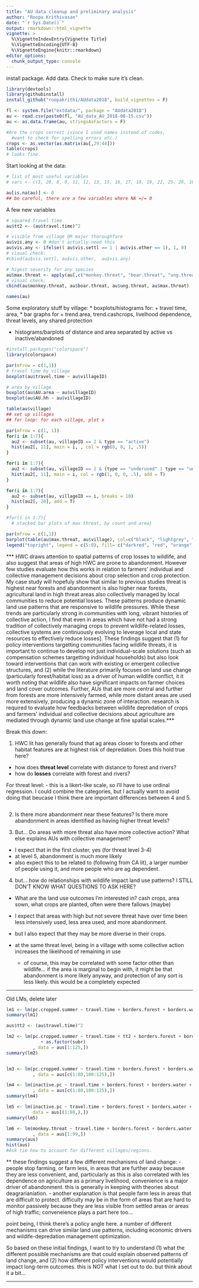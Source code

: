```yaml
---
title: "AU data cleanup and preliminary analysis"
author: "Roopa Krithivasan"
date: "`r Sys.Date()`"
output: rmarkdown::html_vignette
vignette: >
  %\VignetteIndexEntry{Vignette Title}
  %\VignetteEncoding{UTF-8}
  %\VignetteEngine{knitr::rmarkdown}
editor_options: 
  chunk_output_type: console
---
```


install package. Add data. Check to make sure it's clean.
```r
library(devtools)
library(githubinstall)
install_github("roopakrithi/AUdata2018", build_vignettes = F)

fl <- system.file("extdata/", package = "AUdata2018") 
au <- read.csv(paste0(fl, "AU_data_AU_2018-08-15.csv"))
au <- as.data.frame(au, stringsAsFactors = F)

#Are the crops correct (since I used names instead of codes, 
  #want to check for spelling errors etc.)
crops <- as.vector(as.matrix(au[,29:44]))
table(crops)
# looks fine.

```

Start looking at the data:

```r

# list of most useful variables
# vars <- c(1, 20, 8, 9, 11, 12, 13, 15, 16, 17, 18, 19, 22, 25, 26, 18, 68, 91)

au[is.na(au)] <- 0
## be careful, there are a few variables where NA =/= 0

```


A few new variables
```r
# squared travel time
au$tt2 <- (au$travel.time)^2

# visible from village OR major thoroughfare 
au$vis.any <- 0 #don't actually need this
au$vis.any <- ifelse(( au$vis.settl == 1 | au$vis.other == 1), 1, 0)
# visual check:
#cbind(au$vis.settl, au$vis.other,  au$vis.any)

# higest severity for any species
au$max.threat <- apply(au[,c("monkey.threat", "boar.threat", "ung.threat", "other.threat" )], 1, max)
# visual check:
cbind(au$monkey.threat, au$boar.threat, au$ung.threat, au$max.threat)

names(au)
```

Some exploratory stuff by village:
* boxplots/histograms for:
    + travel time, area, 
* bar graphs for
    + trend.area, trend.cashcrops, livelhood dependence, threat levels, any shared protection
    
* histograms/barplots of distance and area separated by active vs inactive/abandoned

```r

#install.packages("colorspace")
library(colorspace)

par(mfrow = c(1,1))
# travel time by village
boxplot(au$travel.time ~ au$villageID)

# area by village
boxplot(au$AU.area ~ au$villageID)
boxplot(au$AU.hh ~ au$villageID)

table(au$village)
## set up villages
## for loop: for each village, plot x

par(mfrow = c(1, 1))
for(i in 1:7){
  au2 <- subset(au, villageID == 2 & type == "active")
  hist(au2[, 11], main = i, , col = rgb(0, 0, 1, .5))
}

for(i in 1:7){
  au2 <- subset(au, villageID == 2 & (type == "underused" | type == "unused" ))
  hist(au2[, 11], main = i, col = rgb(1, 0, 0, .5), add = T)
}

for(i in 1:7){
  au2 <- subset(au, villageID == i, breaks = 10)
  hist(au2[, 20], add = T)
}

#for(i in 1:7){
  # stacked bar plots of max threat, by count and area}

par(mfrow = c(1,1))
barplot(table(au$max.threat, au$village), col=c("black", "lightgrey", "yellow", "orange", "red", "darkred") , border="white", space=0.04, font.axis=2, xlab="village")
legend("topright", legend = c(5:0), fill= c("darkred", "red", "orange", "yellow", "lightgrey", "black"), bty = "n")


```






***  HWC draws attention to spatial patterns of crop losses to wildlife, and also suggest that areas of high HWC are prone to abandonment. However  few studies evaluate how this works in relation to farmers' individual and collective management decisions about crop selection and crop protection. My case study will hopefuly show that similar to previous studies threat is highest near forests and abandonment is also higher near forests, agricultural land in high threat areas also collectively managed by local communities to reduce potential losses. These patterns  produce dynamic land use patterns that are responsive to wildlife pressures.  While these trends are particularly strong in communities with long, vibrant histories of collective action, I find that even in areas which have not had a strong tradition of collectively managing crops to prevent wildlife-related losses, collective systems are continuously evolving to leverage local and state resources to effectively reduce losses]. These findings suggest that (1) for policy interventions targetting communities facing wildlife threats, it is important to continue to develop not just individual-scale solutions (such as compensation schemes targetting individual households) but also look toward interventions that can work with existing or emergent collective structures, and (2) while the literature primarily focuses on land use change (particularly forest/habitat loss) as a driver of human wildlife conflict, it it worth noting that wildlife also have significant impacts on farmer choices and land cover outcomes. Further, AUs that are more central and further from forests are more intensively farmed, while more distant areas are used more extensively, producing a dynamic zone of interaction. research is required to evaluate how feedbacks between wildlife depredation of crops and farmers' individual and collective decisions about agriculture are mediated through dynamic land use change at fine spatial scales.*** 

Break this down:

1. HWC lit has generally found that ag areas closer to forests and other habitat features are at highest risk of depredation. Does this hold true here?
- how does **threat level** correlate with distance to forest and rivers?
- how do **losses** correlate with forest and rivers?

For threat level:
- this is a likert-like scale, so I'll have to use ordinal regression. I could combine the categories, but I actually want to avoid doing that beucase I think there are important differences between 4 and 5. 

```r

```


2. Is there more abandonment near these features? Is there more abandonment in areas identified as having higher threat levels?

3. But... Do areas with more threat also have more collective action? What else explains AUs with collective management?
  - I expect that in the first cluster, yes (for threat level 3-4)
  - at level 5, abandonment is much more likely
  - also expect this to be related to (following from CA lit), a larger number of people using it, and more people who are ag dependent. 
  
4. but... how do relationships with wildlife impact land use patterns? I STILL DON'T KNOW WHAT  QUESTIONS TO ASK HERE? 
  - What are the land use outcomes I'm interested in? cash crops, area sown, what crops are planted, often were there fallows (maybe)
  
  - I expect that areas with high but not severe threat have over time been less intensively used, less area used, and more abandonment. 
  - but I also expect that they may be more diverse in their crops. 
  - at the same threat level, being in a village with some collective action increases the likelihood of remaining in use 
    - of course, this may be correlated with some factor other than wildlife... if the area is marginal to begin with, it might be that abandonment is more likely anyway, and protection of any sort is less likely. this would be a completely expected

  
  
  
  
  
  
  
  
  _____
  
  Old LMs, delete later
```r



lm1 <- lm(pc.cropped.summer ~ travel.time + borders.forest + borders.water + vis.settl, data = aus)
summary(lm1)

aus$tt2 <- (au$travel.time)^2

lm2 <- lm(pc.cropped.summer ~ travel.time + tt2 + borders.forest + borders.water + vis.settl
             + as.factor(subr)
          , data = aus[1:125,])
summary(lm2)


lm3 <- lm(pc.cropped.summer ~ travel.time + borders.forest + borders.water + vis.settl 
          , data = aus[c(1:80,100:125),])

lm4 <- lm(inactive.pc ~ travel.time + borders.forest + borders.water + vis.settl 
          , data = aus[c(1:80,100:125),])
summary(lm4)

lm5 <- lm(inactive.pc ~ travel.time + borders.forest + borders.water + AU.hh, 
          data = aus[(1:80,),])
summary(lm5)

lm6 <- lm(monkey.threat ~ travel.time + borders.forest + borders.water + borders.settl 
          , data = aus[1:99,])
summary(aus)
hist(aus)
#Ask tim how to account for different villages/regions.

```

** these findings suggest a few different mechanisms of land change:
- people stop farming, or farm less, in areas that are further away because they are less convenient, and, particularly as this is also correlated with les dependence on agriculture as a primary livelihood, convenience is a major driver of abandonment. this is generally in keeping with theories about deagrarianiation.
- another explanation is that people farm less in areas that are difficult to protect. difficulty may be in the form of areas that are hard to monitor passively because they are less visible from settled areas or areas of high traffic; conveneience plays a part here too...


point being, I think there's a policy angle here. a number of different mechanisms can drive similar land use patterns, including economic drivers and wildife-depredation management optimization. 

So based on these initial findings, I want to try to understand (1) what the different possible mechanisms are that could explain observed patterns of land change, and (2) how different policy interventions would potentially impact long-term outcomes. this is NOT what I set out to do. but think about it a bit...


____________

  
